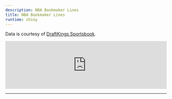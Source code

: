 ```yaml
---
description: NBA Bookmaker Lines
title: NBA Bookmaker Lines
runtime: shiny
---
```


<script type="text/javascript" src="https://cdnjs.cloudflare.com/ajax/libs/iframe-resizer/3.5.16/iframeResizer.min.js"></script>
<style>
  iframe {
    min-width: 100%;
  }
</style>

Data is courtesy of [DraftKings Sportsbook](https://sportsbook.draftkings.com/){target="_blank"}.

<iframe src="https://dfsaustralia-apps.com/shiny/nba/odds/" width="100%" scrolling="no" frameborder="no"></iframe>

<script>
  iFrameResize({
    heightCalculationMethod: 'taggedElement'
  });
</script>
---

